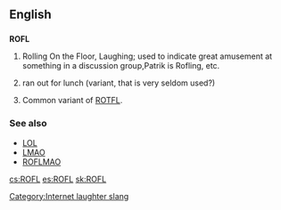 ==English==

==={{initialism}}===
'''ROFL'''

# {{internet}} Rolling On the Floor, Laughing; used to indicate great amusement at something in a discussion group,Patrik is Rofling, etc.
# {{internet}} ran out for lunch (variant, that is very seldom used?)
# Common variant of [[ROTFL]].

===See also===
*[[LOL]]
*[[LMAO]]
*[[ROFLMAO]]

[[Category:Internet laughter slang]]

[[cs:ROFL]]
[[es:ROFL]]
[[sk:ROFL]]